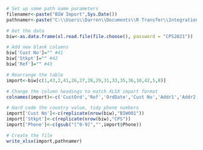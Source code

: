 ```{r Namers}
# Set up some path name parameters
filenamer<-paste("BIW Import",Sys.Date())
pathnamer<-paste("C:\\Users\\Darren\\Documents\\R Transfer\\Integration Outputs\\",filenamer,".xlsx")
```

```{r Datagrab, include = FALSE}
# Get the data
biw<-as.data.frame(xl.read.file(file.choose(), password = "CPS2021"))

# Add new blank columns
biw['Cust No']="" #41
biw['Stkpt']="" #42
biw['Ref']="" #43

# Rearrange the table
import<-biw[c(1,43,2,41,26,27,28,29,31,33,35,36,10,42,5,8)]
```

```{r Renamecolumns}
# Change the column headings to match XLSX import format
colnames(import)<-c('CustOrd','Ref','OrdDate','Cust No','Addr1','Addr2','Addr3','Addr4','City','Pcode','Phone','Email','Freight Value','Stkpt','Prod No','QTY')
```

```{r addhardcodevalues}
# Hard code the country value, tidy phone numbers
import['Cust No']<-c(replicate(nrow(biw),"BIW001"))
import['Stkpt']<-c(replicate(nrow(biw),"CPS"))
import['Phone']<-c(gsub("[^0-9]","",import$Phone))
```

```{r Export}
# Create the file
write_xlsx(import,pathnamer)
```
